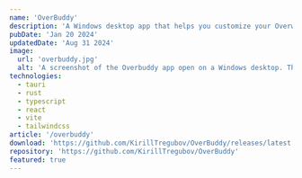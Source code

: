 ```yaml
---
name: 'OverBuddy'
description: 'A Windows desktop app that helps you customize your Overwatch™ 2 main menu background.'
pubDate: 'Jan 20 2024'
updatedDate: 'Aug 31 2024'
image:
  url: 'overbuddy.jpg'
  alt: 'A screenshot of the Overbuddy app open on a Windows desktop. The app shows a background selector and a button to apply the selected background.'
technologies:
  - tauri
  - rust
  - typescript
  - react
  - vite
  - tailwindcss
article: '/overbuddy'
download: 'https://github.com/KirillTregubov/OverBuddy/releases/latest'
repository: 'https://github.com/KirillTregubov/OverBuddy'
featured: true
---
```



<MDImage
  src="/assets/projects/overbuddy/owl.jpg"
  width="100%"
  height="100%"
  class="fade-in-slow w-full shadow-lg"
  borderRadius="!rounded-lg"
  downloadable
  title="Overwatch League"
  description="Overwatch League Promo"
  keywords="esports competitive zenyatta widowmaker reaper bastion cassidy tracer"
/>
<MDImage
  src="/assets/projects/overbuddy/heroes.jpg"
  width="100%"
  height="100%"
  class="fade-in-slow w-full shadow-lg"
  borderRadius="!rounded-lg"
  downloadable
  title="Heroes"
  description="2022 Alpha Test"
  keywords="mei reinhardt tracer lucio mercy"
/>
<MDImage
  src="/assets/projects/overbuddy/sojourn.jpg"
  width="100%"
  height="100%"
  class="fade-in-slow w-full shadow-lg"
  borderRadius="!rounded-lg"
  downloadable
  title="Sojourn"
  description="2022 PvP Beta"
/>
<MDImage
  src="/assets/projects/overbuddy/kiriko.jpg"
  width="100%"
  height="100%"
  class="fade-in-slow w-full shadow-lg"
  borderRadius="!rounded-lg"
  downloadable
  title="Kiriko"
  description="Kiriko Release (Season 1)"
/>
<MDImage
  src="/assets/projects/overbuddy/zero_hour.jpg"
  width="100%"
  height="100%"
  class="fade-in-slow w-full shadow-lg"
  borderRadius="!rounded-lg"
  downloadable
  title="Zero Hour"
  description="Overwatch 2 Launch"
  keywords="tracer sojourn genji mercy"
/>
<MDImage
  src="/assets/projects/overbuddy/cyber_demon_genji_green.jpg"
  width="100%"
  height="100%"
  class="fade-in-slow w-full shadow-lg"
  borderRadius="!rounded-lg"
  downloadable
  title="Cyber Demon Genji (Green)"
  description="Season 1 Mythic Skin"
/>
<MDImage
  src="/assets/projects/overbuddy/cyber_demon_genji_red.jpg"
  width="100%"
  height="100%"
  class="fade-in-slow w-full shadow-lg"
  borderRadius="!rounded-lg"
  downloadable
  title="Cyber Demon Genji (Red)"
  description="Season 1 Mythic Skin"
/>
<MDImage
  src="/assets/projects/overbuddy/cyber_demon_genji_pink.jpg"
  width="100%"
  height="100%"
  class="fade-in-slow w-full shadow-lg"
  borderRadius="!rounded-lg"
  downloadable
  title="Cyber Demon Genji (Pink)"
  description="Season 1 Mythic Skin"
/>
<MDImage
  src="/assets/projects/overbuddy/ramattra.jpg"
  width="100%"
  height="100%"
  class="fade-in-slow w-full shadow-lg"
  borderRadius="!rounded-lg"
  downloadable
  title="Ramattra"
  description="Ramattra Release (Season 2)"
/>
<MDImage
  src="/assets/projects/overbuddy/shambali_monastery.jpg"
  width="100%"
  height="100%"
  class="fade-in-slow w-full shadow-lg"
  borderRadius="!rounded-lg"
  downloadable
  title="Shambali Monastery"
  description="Shambali Monastery Release (Season 2)"
  keywords="map"
/>
<MDImage
  src="/assets/projects/overbuddy/zeus_junker_queen.jpg"
  width="100%"
  height="100%"
  class="fade-in-slow w-full shadow-lg"
  borderRadius="!rounded-lg"
  downloadable
  title="Zeus Junker Queen"
  description="Season 2 Mythic Skin"
/>
<MDImage
  src="/assets/projects/overbuddy/winter_wonderland_2022.jpg"
  width="100%"
  height="100%"
  class="fade-in-slow w-full shadow-lg"
  borderRadius="!rounded-lg"
  downloadable
  title="Festive Junkrat & Roadhog"
  description="Winter Wonderland 2022 (Season 2)"
/>
<MDImage
  src="/assets/projects/overbuddy/mei_lunar_2023.jpg"
  width="100%"
  height="100%"
  class="fade-in-slow w-full shadow-lg"
  borderRadius="!rounded-lg"
  downloadable
  title="Festive Mei"
  description="Lunar New Year 2023 (Season 2)"
/>
<MDImage
  src="/assets/projects/overbuddy/dva_lunar_2023.jpg"
  width="100%"
  height="100%"
  class="fade-in-slow w-full shadow-lg"
  borderRadius="!rounded-lg"
  downloadable
  title="Palanquin D.Va"
  description="Lunar New Year 2023 (Season 2)"
/>
<MDImage
  src="/assets/projects/overbuddy/antarctic_peninsula.jpg"
  width="100%"
  height="100%"
  class="fade-in-slow w-full shadow-lg"
  borderRadius="!rounded-lg"
  downloadable
  title="Antarctic Peninsula"
  description="Antarctic Peninsula Release (Season 3)"
  keywords="map"
/>
<MDImage
  src="/assets/projects/overbuddy/kiriko_amaterasu.jpg"
  width="100%"
  height="100%"
  class="fade-in-slow w-full shadow-lg"
  borderRadius="!rounded-lg"
  downloadable
  title="Kiriko Amaterasu"
  description="Season 3 Mythic Skin"
/>
<MDImage
  src="/assets/projects/overbuddy/kiriko_amaterasu_art.jpg"
  width="100%"
  height="100%"
  class="fade-in-slow w-full shadow-lg"
  borderRadius="!rounded-lg"
  downloadable
  title="Kiriko Amaterasu Art"
  description="Season 3 Mythic Skin"
/>
<MDImage
  src="/assets/projects/overbuddy/cupid_hanzo.jpg"
  width="100%"
  height="100%"
  class="fade-in-slow w-full shadow-lg"
  borderRadius="!rounded-lg"
  downloadable
  title="Cupid Hanzo"
  description="Ultimate Valentine 2023 (Season 3)"
  keywords="valentine's day february 14 pink"
/>
<MDImage
  src="/assets/projects/overbuddy/one_punch_man_doomfist.jpg"
  width="100%"
  height="100%"
  class="fade-in-slow w-full shadow-lg"
  borderRadius="!rounded-lg"
  downloadable
  title="Saitama Doomfist"
  description="One Punch Man Event (Season 3)"
  keywords="collaboration crossover anime"
/>
<MDImage
  src="/assets/projects/overbuddy/lifeweaver.jpg"
  width="100%"
  height="100%"
  class="fade-in-slow w-full shadow-lg"
  borderRadius="!rounded-lg"
  downloadable
  title="Lifeweaver"
  description="Lifeweaver Release (Season 4)"
/>
<MDImage
  src="/assets/projects/overbuddy/galactic_emperor_sigma.jpg"
  width="100%"
  height="100%"
  class="fade-in-slow w-full shadow-lg"
  borderRadius="!rounded-lg"
  downloadable
  title="Galactic Emperor Sigma"
  description="Season 4 Mythic Skin"
/>
<MDImage
  src="/assets/projects/overbuddy/starwatch_art.jpg"
  width="100%"
  height="100%"
  class="fade-in-slow w-full shadow-lg"
  borderRadius="!rounded-lg"
  downloadable
  title="Starwatch Art"
  description="Starwatch Event (Season 4)"
  keywords="sigma sojourn soldier winston mercy doomfist baptiste bastionecho lucio ashe hammond wrecking ball"
/>
<MDImage
  src="/assets/projects/overbuddy/zero_hour_owl.jpg"
  width="100%"
  height="100%"
  class="fade-in-slow w-full shadow-lg"
  borderRadius="!rounded-lg"
  downloadable
  title="Overwatch League Zero Hour"
  description="Overwatch League Promo (Season 4)"
  keywords="tracer sojourn genji mercy esports competitive"
/>
<MDImage
  src="/assets/projects/overbuddy/questwatch.jpg"
  width="100%"
  height="100%"
  class="fade-in-slow w-full shadow-lg"
  borderRadius="!rounded-lg"
  downloadable
  title="Questwatch Art"
  description="Questwatch Event (Season 5)"
  keywords="orisa reinhardt brigitte lifeweaver lucio zenyatta genji"
/>
<MDImage
  src="/assets/projects/overbuddy/summer_games_2023.jpg"
  width="100%"
  height="100%"
  class="fade-in-slow w-full shadow-lg"
  borderRadius="!rounded-lg"
  downloadable
  title="Tropical Doomfist"
  description="Summer Games 2023 (Season 5)"
  keywords="beach"
/>
<MDImage
  src="/assets/projects/overbuddy/illari.jpg"
  width="100%"
  height="100%"
  class="fade-in-slow w-full shadow-lg"
  borderRadius="!rounded-lg"
  downloadable
  title="Illari"
  description="Illari Release (Season 6)"
/>
<MDImage
  src="/assets/projects/overbuddy/ana_a_7000_wargod.jpg"
  width="100%"
  height="100%"
  class="fade-in-slow w-full shadow-lg"
  borderRadius="!rounded-lg"
  downloadable
  title="A-7000 Wargod Ana"
  description="Season 6 Mythic Skin"
  keywords="Ana"
/>
<MDImage
  src="/assets/projects/overbuddy/gothenburg_mothership.jpg"
  width="100%"
  height="100%"
  class="fade-in-slow w-full shadow-lg"
  borderRadius="!rounded-lg"
  downloadable
  title="Gothenburg Mothership"
  description="Invasion PvE Event (Season 6)"
  keywords="map"
/>
<MDImage
  src="/assets/projects/overbuddy/onryo_hanzo.jpg"
  width="100%"
  height="100%"
  class="fade-in-slow w-full shadow-lg"
  borderRadius="!rounded-lg"
  downloadable
  title="Onryo Hanzo"
  description="Season 7 Mythic Skin"
/>
<MDImage
  src="/assets/projects/overbuddy/onryo_hanzo_art.jpg"
  width="100%"
  height="100%"
  class="fade-in-slow w-full shadow-lg"
  borderRadius="!rounded-lg"
  downloadable
  title="Onryo Hanzo Art"
  description="Season 7 Mythic Skin"
/>
<MDImage
  src="/assets/projects/overbuddy/lilith_moira.jpg"
  width="100%"
  height="100%"
  class="fade-in-slow w-full shadow-lg"
  borderRadius="!rounded-lg"
  downloadable
  title="Lilith Moira"
  description="Halloween Terror 2023 (Season 7)"
/>
<MDImage
  src="/assets/projects/overbuddy/overwatch_world_cup.jpg"
  width="100%"
  height="100%"
  class="fade-in-slow w-full shadow-lg"
  borderRadius="!rounded-lg"
  downloadable
  title="Overwatch World Cup"
  description="Overwatch World Cup 2023 (Season 7)"
  keywords="esports competitive"
/>
<MDImage
  src="/assets/projects/overbuddy/le_sserafim_collab.jpg"
  width="100%"
  height="100%"
  class="fade-in-slow w-full shadow-lg"
  borderRadius="!rounded-lg"
  downloadable
  title="LE SSERAFIM Art"
  description="LE SSERAFIM Event (Season 7)"
  keywords="k-pop korean pop collaboration crossover"
/>
<MDImage
  src="/assets/projects/overbuddy/le_sserafim_full.jpeg"
  width="100%"
  height="100%"
  class="fade-in-slow w-full shadow-lg"
  borderRadius="!rounded-lg"
  downloadable
  title="LE SSERAFIM Full Art"
  description="From X / @PlayOverwatch"
  keywords="external twitter k-pop korean pop collaboration crossover"
  link="https://twitter.com/PlayOverwatch/status/1719042353158332706"
/>
<MDImage
  src="/assets/projects/overbuddy/mauga.jpg"
  width="100%"
  height="100%"
  class="fade-in-slow w-full shadow-lg"
  borderRadius="!rounded-lg"
  downloadable
  title="Mauga"
  description="Mauga Release (Season 8)"
/>
<MDImage
  src="/assets/projects/overbuddy/grand_beast_orisa.jpg"
  width="100%"
  height="100%"
  class="fade-in-slow w-full shadow-lg"
  borderRadius="!rounded-lg"
  downloadable
  title="Grand Beast Orisa"
  description="Season 8 Mythic Skin"
/>
<MDImage
  src="/assets/projects/overbuddy/winter_wonderland_2023.jpg"
  width="100%"
  height="100%"
  class="fade-in-slow w-full shadow-lg"
  borderRadius="!rounded-lg"
  downloadable
  title="Festive Mercy B.O.B. and Genji Art"
  description="Winter Wonderland 2023 (Season 8)"
  keywords="christmas holidays"
/>
<MDImage
  src="/assets/projects/overbuddy/ancient_caller_moira.jpg"
  width="100%"
  height="100%"
  class="fade-in-slow w-full shadow-lg"
  borderRadius="!rounded-lg"
  downloadable
  title="Ancient Caller Moira Art"
  description="Season 9 Mythic Skin"
  keywords="halloween"
/>
<MDImage
  src="/assets/projects/overbuddy/cowboy_bebop.jpg"
  width="100%"
  height="100%"
  class="fade-in-slow w-full shadow-lg"
  borderRadius="!rounded-lg"
  downloadable
  title="Cowboy Bebop Art"
  description="Cowboy Bebop Event (Season 9)"
  keywords="collaboration crossover anime"
/>
<MDImage
  src="/assets/projects/overbuddy/venture.jpg"
  width="100%"
  height="100%"
  class="fade-in-slow w-full shadow-lg"
  borderRadius="!rounded-lg"
  downloadable
  title="Venture Art"
  description="Venture Release (Season 10)"
/>
<MDImage
  src="/assets/projects/overbuddy/mirrorwatch.jpg"
  width="100%"
  height="100%"
  class="fade-in-slow w-full shadow-lg"
  borderRadius="!rounded-lg"
  downloadable
  title="Mirrorwatch"
  description="Mirrorwatch Event (Season 10)"
  keywords="doomfist mercy"
/>
<MDImage
  src="/assets/projects/overbuddy/mirrorwatch_art.jpg"
  width="100%"
  height="100%"
  class="fade-in-slow w-full shadow-lg"
  borderRadius="!rounded-lg"
  downloadable
  title="Mirrorwatch Art"
  description="Mirrorwatch Event (Season 10)"
  keywords="reinhardt mercy ana sombra doomfist widowmaker"
/>
<MDImage
  src="/assets/projects/overbuddy/porsche.jpg"
  width="100%"
  height="100%"
  class="fade-in-slow w-full shadow-lg"
  borderRadius="!rounded-lg"
  downloadable
  title="Porsche D.Va Art"
  description="Porsche Event (Season 10)"
  keywords="collaboration crossover car"
/>
<MDImage
  src="/assets/projects/overbuddy/calamity_empress_ashe.jpg"
  width="100%"
  height="100%"
  class="fade-in-slow w-full shadow-lg"
  borderRadius="!rounded-lg"
  downloadable
  title="Calamity Empress Ashe Art"
  description="Season 11 Mythic Skin"
  keywords="B.O.B. roadhog cassidy genji"
/>
<MDImage
  src="/assets/projects/overbuddy/rose_gold_mercy.jpg"
  width="100%"
  height="100%"
  class="fade-in-slow w-full shadow-lg"
  borderRadius="!rounded-lg"
  downloadable
  title="Rose Gold Mercy"
  description="Breast Cancer Charity Event (Season 11)"
  keywords="pink mercy"
/>
<MDImage
  src="/assets/projects/overbuddy/transformers.jpg"
  width="100%"
  height="100%"
  class="fade-in-slow w-full shadow-lg"
  borderRadius="!rounded-lg"
  downloadable
  title="Optimus Prime Reinhardt"
  description="Transformers Event (Season 11)"
  keywords="collaboration crossover movies"
/>
<MDImage
  src="/assets/projects/overbuddy/summer_games_2024.jpg"
  width="100%"
  height="100%"
  class="fade-in-slow w-full shadow-lg"
  borderRadius="!rounded-lg"
  downloadable
  title="Lifeguard Lifeweaver & Kiriko"
  description="Summer Games 2024 (Season 11)"
  keywords="beach"
/>
<MDImage
  src="/assets/projects/overbuddy/reinhardt_bound_demon_mythic.jpg"
  width="100%"
  height="100%"
  class="fade-in-slow w-full shadow-lg"
  borderRadius="!rounded-lg"
  downloadable
  title="Reinhardt Bound Demon"
  description="Reinhardt Mythic Weapon (Season 11)"
/>
<MDImage
  src="/assets/projects/overbuddy/juno.jpg"
  width="100%"
  height="100%"
  class="fade-in-slow w-full shadow-lg"
  borderRadius="!rounded-lg"
  downloadable
  title="Juno Art"
  description="Juno Release (Season 12)"
  keywords="mars"
/>
<MDImage
  src="/assets/projects/overbuddy/anubis_reaper.jpg"
  width="100%"
  height="100%"
  class="fade-in-slow w-full shadow-lg"
  borderRadius="!rounded-lg"
  downloadable
  title="Anubis Reaper Art"
  description="Season 12 Mythic Skin"
  keywords="illari doomfist echo egypt"
/>
<MDImage
  src="/assets/projects/overbuddy/world_of_warcraft.jpg"
  width="100%"
  height="100%"
  class="fade-in-slow w-full shadow-lg"
  borderRadius="!rounded-lg"
  downloadable
  title="Sylvanas Widowmaker"
  description="World of Warcraft Event (Season 12)"
  keywords="collaboration crossover widowmaker world of warcraft wow"
/>
<MDImage
  src="/assets/projects/overbuddy/ana_midnight_sun_mythic.jpg"
  width="100%"
  height="100%"
  class="fade-in-slow w-full shadow-lg"
  borderRadius="!rounded-lg"
  downloadable
  title="Ana Midnight Sun"
  description="Ana Mythic Weapon (Season 12)"
  keywords="Ana"
/>
<MDImage
  src="/assets/projects/overbuddy/spellbinder_widowmaker.jpg"
  width="100%"
  height="100%"
  class="fade-in-slow w-full shadow-lg"
  borderRadius="!rounded-lg"
  downloadable
  title="Spellbinder Widowmaker"
  description="Season 13 Mythic Skin"
  keywords="Widowmaker Spellbinder Magic"
/>
<MDImage
  src="/assets/projects/overbuddy/owcs_finals_2024.jpg"
  width="100%"
  height="100%"
  class="fade-in-slow w-full shadow-lg"
  borderRadius="!rounded-lg"
  downloadable
  title="OWCS Finals 2024"
  description="Overwatch Championship Series Finals 2024"
  keywords="esports competitive junkrat tracer mei champions"
/>
<MDImage
  src="/assets/projects/overbuddy/my_hero_academia.jpg"
  width="100%"
  height="100%"
  class="fade-in-slow w-full shadow-lg"
  borderRadius="!rounded-lg"
  downloadable
  title="My Hero Academia"
  description="My Hero Academia Event (Season 13)"
  keywords="collaboration crossover anime tracer reinhardt juno kiriko reaper"
/>